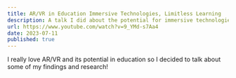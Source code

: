 ```yaml
---
title: AR/VR in Education Immersive Technologies, Limitless Learning
description: A talk I did about the potential for immersive technologies and platforms like AR/VR to benefit education and learning. 
url: https://www.youtube.com/watch?v=9_YMd-s7Aa4
date: 2023-07-11
published: true
---
```



I really love AR/VR and its potential in education so I decided to talk about some of my findings and research!

